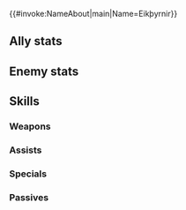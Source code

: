 {{#invoke:NameAbout|main|Name=Eikþyrnir}}{{HeroPage Tabs}}
{{Hero Infobox
|Name=Eikþyrnir
|Title=Quieting Strength
|Origin=Fire Emblem Heroes
|Person=Eikþyrnir
|Gender=M
|WeaponType=Colorless Beast
|MoveType=Cavalry
|MythicEffect=Astra
|MythicEffect2=Raiding Party Bonus
|BoostHP=5
|BoostDef=5
|actorEN=Alex Bankier
|actorJP=武内駿輔
|artist=コザキユースケ
|additionDate=2024-06-06
|releaseDate=July 26, 2024
|cv1=0
|cv2=800500
|Properties=mythic
|description=A member of Yggdrasill's Healing Hands who firmly believes that any illness or injury can be resolved through training the body and building strength.
|TagID=エイクスルニル
|InternalID=1125
|EnemyInternalID=106
}}
==Ally stats==
{{Stats Page|noheader=1
|Lv1HP=21|Lv1ATK=12|Lv1SPD=3|Lv1DEF=8|Lv1RES=8
|GRHP=55|GRATK=80|GRSPD=30|GRDEF=90|GRRES=50
}}
==Enemy stats==
{{Stats Page/Enemy|noheader=1
|Lv1HP=21|Lv1ATK=12|Lv1SPD=3|Lv1DEF=8|Lv1RES=8
|GRHP=55|GRATK=80|GRSPD=30|GRDEF=90|GRRES=50
}}
==Skills==
===Weapons===
{{Weapons Table
|weapon1=Whelp (Cavalry)
|weapon1Default=1
|weapon1Unlock=1
|weapon2=Yearling (Cavalry)
|weapon2Default=2
|weapon2Unlock=2
|weapon3=Adult (Cavalry)
|weapon3Default=4
|weapon3Unlock=3
|weapon4=Quieting Antler
|weapon4Default=5
|weapon4Unlock=5
}}
===Assists===
{{Assists Table}}
===Specials===
{{Specials Table
|special1=Dragon Gaze
|special1Default=4
|special1Unlock=3
|special2=Dragon Fang
|special2Unlock=4
|special3=Fierce Beast
|special3Unlock=5
}}
===Passives===
{{Passives Table
|passiveA1=Atk/Def Clash 1
|passiveA2=Atk/Def Clash 2
|passiveA3=Atk/Def Clash 3
|passiveA4=Atk/Def Excel
|passiveA1Unlock=2
|passiveA2Unlock=3
|passiveA3Unlock=4
|passiveA4Unlock=5
|passiveB1=Divine Strength
|passiveB1Unlock=5
|passiveC1=Threaten Def 1
|passiveC2=Threaten Def 2
|passiveC3=Threaten Def 3
|passiveC4=Beast Threaten
|passiveC1Unlock=2
|passiveC2Unlock=3
|passiveC3Unlock=4
|passiveC4Unlock=5
}}
{{Heroes Navbox}}
{{Enemies Navbox}}